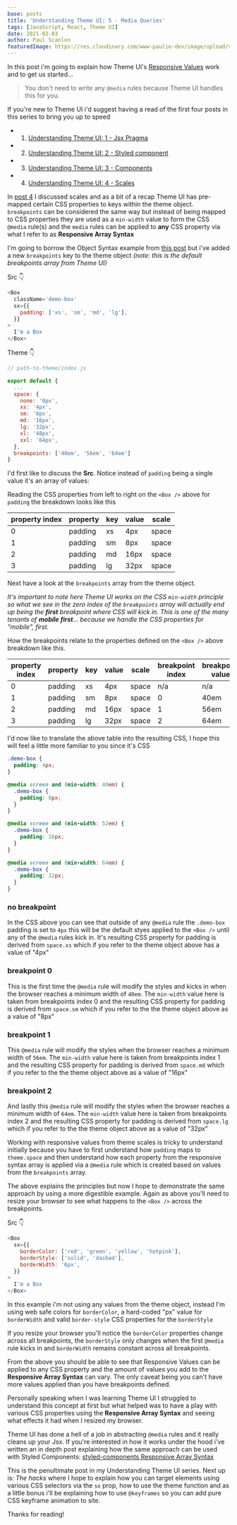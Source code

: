 ```yaml
---
base: posts
title: 'Understanding Theme UI: 5 - Media Queries'
tags: [JavaScript, React, Theme UI]
date: 2021-02-03
author: Paul Scanlon
featuredImage: https://res.cloudinary.com/www-paulie-dev/image/upload/v1612348360/paulie.dev/2021/02/theme-ui-alpha-5_sw4nyv.jpg
---
```


In this post i'm going to explain how Theme UI's [Responsive Values](https://theme-ui.com/sx-prop#responsive-values)
work and to get us started...

> You don't need to write any `@media` rules because Theme UI handles this for you.

If you're new to Theme UI i'd suggest having a read of the first four posts in this series to bring you up to speed

- 1. [Understanding Theme UI: 1 - Jsx Pragma](/posts/2021/01/theme-ui-alpha-1/)
- 2. [Understanding Theme UI: 2 - Styled component](/posts/2021/01/theme-ui-alpha-2/)
- 3. [Understanding Theme UI: 3 - Components](/posts/2021/01/theme-ui-alpha-3/)
- 4. [Understanding Theme UI: 4 - Scales](/posts/2021/01/theme-ui-alpha-4/)

In [post 4](posts/2021/01/theme-ui-alpha-4/) I discussed scales and as a bit of a recap Theme UI has pre-mapped certain
CSS properties to keys within the theme object. `breakpoints` can be considered the same way but instead of being mapped
to CSS properties they are used as a `min-width` value to form the CSS `@media` rule(s) and the `media` rules can be
applied to **any** CSS property via what I refer to as **Responsive Array Syntax**

I'm going to borrow the Object Syntax example from [this post](posts/2021/01/theme-ui-alpha-4/#object-syntax) but i've
added a new `breakpoints` key to the theme object _(note: this is the default breakpoints array from Theme UI)_

Src 👇

```javascript
<Box
  className='demo-box'
  sx={{
    padding: ['xs', 'sm', 'md', 'lg'],
  }}
>
  I'm a Box
</Box>
```

Theme 👇

```javascript
// path-to-theme/index.js

export default {
  ...
  space: {
    none: '0px',
    xs: '4px',
    sm: '8px',
    md: '16px',
    lg: '32px',
    xl: '48px',
    xxl: '64px',
  },
  breakpoints: ['40em', '56em', '64em']
}
```

I'd first like to discuss the **Src**. Notice instead of `padding` being a single value it's an array of values:

Reading the CSS properties from left to right on the `<Box />` above for `padding` the breakdown looks like this

<div
 style={{
   overflowX: 'auto',
   scrollBehavior: 'smooth'
 }}  
>

| property index | property | key | value | scale |
| -------------- | -------- | --- | ----- | ----- |
| 0              | padding  | xs  | 4px   | space |
| 1              | padding  | sm  | 8px   | space |
| 2              | padding  | md  | 16px  | space |
| 3              | padding  | lg  | 32px  | space |

</div>

Next have a look at the `breakpoints` array from the theme object.

_It's important to note here Theme UI works on the CSS `min-width` principle so what we see in the zero index of the
`breakpoints` array will actually end up being the **first** breakpoint where CSS will kick in. This is one of the many
tenants of **mobile first**... because we handle the CSS properties for "mobile", first._

How the breakpoints relate to the properties defined on the `<Box />` above breakdown like this.

<div
 style={{
   overflowX: 'auto',
   scrollBehavior: 'smooth'
 }}  
>

| property index | property | key | value | scale | breakpoint index | breakpoint value |
| -------------- | -------- | --- | ----- | ----- | ---------------- | ---------------- |
| 0              | padding  | xs  | 4px   | space | n/a              | n/a              |
| 1              | padding  | sm  | 8px   | space | 0                | 40em             |
| 2              | padding  | md  | 16px  | space | 1                | 56em             |
| 3              | padding  | lg  | 32px  | space | 2                | 64em             |

</div>

I'd now like to translate the above table into the resulting CSS, I hope this will feel a little more familiar to you
since it's CSS

```css
.demo-box {
  padding: 4px;
}

@media screen and (min-width: 40em) {
  .demo-box {
    padding: 8px;
  }
}

@media screen and (min-width: 52em) {
  .demo-box {
    padding: 16px;
  }
}

@media screen and (min-width: 64em) {
  .demo-box {
    padding: 32px;
  }
}
```

### no breakpoint

In the CSS above you can see that outside of any `@media` rule the `.demo-box` padding is set to `4px` this will be the
default styes applied to the `<Box />` until any of the `@media` rules kick in. It's resulting CSS property for padding
is derived from `space.xs` which if you refer to the theme object above has a value of "4px"

### breakpoint 0

This is the first time the `@media` rule will modify the styles and kicks in when the browser reaches a minimum width of
`40em`. The `min-width` value here is taken from breakpoints index 0 and the resulting CSS property for padding is
derived from `space.sm` which if you refer to the the theme object above as a value of "8px"

### breakpoint 1

This `@media` rule will modify the styles when the browser reaches a minimum width of `56em`. The `min-width` value here
is taken from breakpoints index 1 and the resulting CSS property for padding is derived from `space.md` which if you
refer to the the theme object above as a value of "16px"

### breakpoint 2

And lastly this `@media` rule will modify the styles when the browser reaches a minimum width of `64em`. The `min-width`
value here is taken from breakpoints index 2 and the resulting CSS property for padding is derived from `space.lg` which
if you refer to the the theme object above as a value of "32px"

Working with responsive values from theme scales is tricky to understand initially because you have to first understand
how `padding` maps to `theme.space` and then understand how each property from the responsive syntax array is applied
via a `@media` rule which is created based on values from the `breakpoints` array.

The above explains the principles but now I hope to demonstrate the same approach by using a more digestible example.
Again as above you'll need to resize your browser to see what happens to the `<Box />` across the breakpoints.

Src 👇

```javascript
<Box
  sx={{
    borderColor: ['red', 'green', 'yellow', 'hotpink'],
    borderStyle: ['solid', 'dashed'],
    borderWidth: '6px',
  }}
>
  I'm a Box
</Box>
```

>

In this example i'm not using any values from the theme object, instead I'm using web safe colors for `borderColor`, a
hard-coded "px" value for `borderWidth` and valid `border-style` CSS properties for the `borderStyle`

If you resize your browser you'll notice the `borderColor` properties change across all breakpoints, the `borderStyle`
only changes when the first `@media` rule kicks in and `borderWidth` remains constant across all breakpoints.

From the above you should be able to see that Responsive Values can be applied to any CSS property and the amount of
values you add to the **Responsive Array Syntax** can vary. The only caveat being you can't have more values applied
than you have breakpoints defined.

Personally speaking when I was learning Theme UI I struggled to understand this concept at first but what helped was to
have a play with various CSS properties using the **Responsive Array Syntax** and seeing what effects it had when I
resized my browser.

Theme UI has done a hell of a job in abstracting `@media` rules and it really cleans up your Jsx. If you're interested
in how it works under the hood i've written an in depth post explaining how the same approach can be used with Styled
Components: [styled-components Responsive Array Syntax](/posts/2020/08/styled-components-responsive-array-syntax/)

This is the penultimate post in my Understanding Theme UI series. Next up is: _The hacks_ where I hope to explain how
you can target elements using various CSS selectors via the `sx` prop, how to use the theme function and as a little
bonus i'll be explaining how to use `@keyframes` so you can add pure CSS keyframe animation to site.

Thanks for reading!
